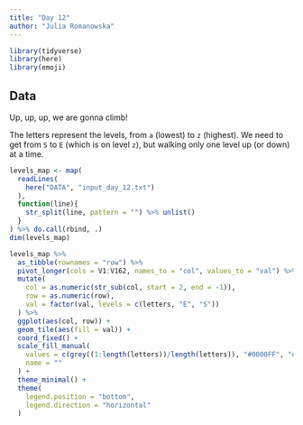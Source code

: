 ```yaml
---
title: "Day 12"
author: "Julia Romanowska"
---
```


```r
library(tidyverse)
library(here)
library(emoji)
```

## Data

Up, up, up, we are gonna climb!

The letters represent the levels, from `a` (lowest) to `z` (highest). We need
to get from `S` to `E` (which is on level `z`), but walking only one level up 
(or down) at a time.

```r
levels_map <- map(
  readLines(
    here("DATA", "input_day_12.txt")
  ),
  function(line){
    str_split(line, pattern = "") %>% unlist()
  }
) %>% do.call(rbind, .)
dim(levels_map)
```

```r
levels_map %>%
  as_tibble(rownames = "row") %>%
  pivot_longer(cols = V1:V162, names_to = "col", values_to = "val") %>%
  mutate(
    col = as.numeric(str_sub(col, start = 2, end = -1)),
    row = as.numeric(row),
    val = factor(val, levels = c(letters, "E", "S"))
  ) %>%
  ggplot(aes(col, row)) +
  geom_tile(aes(fill = val)) +
  coord_fixed() +
  scale_fill_manual(
    values = c(grey((1:length(letters))/length(letters)), "#0000FF", "#FF0000"),
    name = ""
  ) +
  theme_minimal() +
  theme(
    legend.position = "bottom",
    legend.direction = "horizontal"
  )
```


